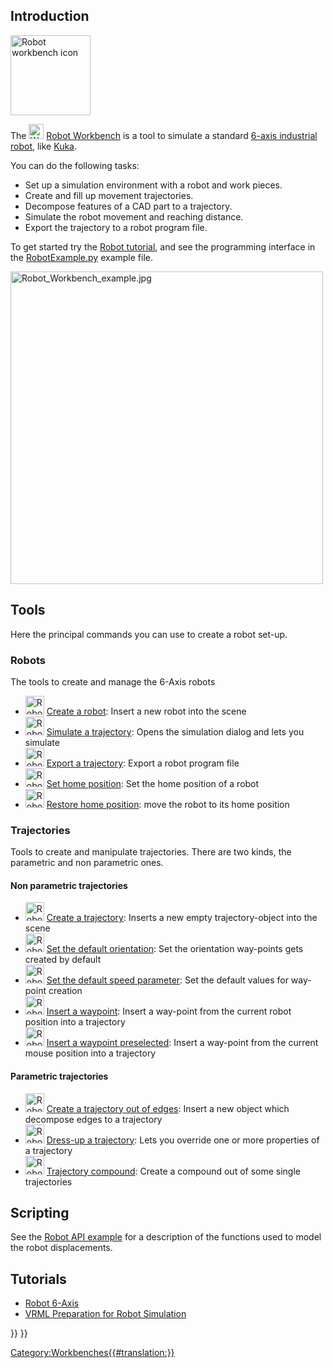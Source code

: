 <languages/>
<translate>

<!--T:40-->
{{Docnav
|[[Reverse_Engineering_Workbench|Reverse Engineering Workbench]]
|[[Sketcher_Workbench|Sketcher Workbench]]
|IconL=Workbench_Reverse_Engineering.svg
|IconR=Workbench_Sketcher.svg
}}

<!--T:42-->
{{VeryImportantMessage|The Robot Workbench is unmaintained. If you have experience with the topic and are interested in maintaining it, please state your intention in the developer's section of the [https://forum.freecad.org FreeCAD forum].

<!--T:47-->
The reason this workbench is still in the master source code is because this workbench is programmed in C++. If this workbench could be programmed in Python, then it could be made an [[external_workbenches|external workbench]] and it could be moved to a separate repository.
}}

== Introduction == <!--T:37-->

</translate>
[[Image:Workbench_Robot.svg|thumb|128px|<translate><!--T:46--> Robot workbench icon</translate>]]
<translate>

<!--T:2-->
The [[Image:Workbench_Robot.svg|24px]] [[Robot_Workbench|Robot Workbench]] is a tool to simulate a standard [[Robot_6-Axis|6-axis industrial robot]], like [http://kuka.com/ Kuka].

<!--T:38-->
You can do the following tasks:
* Set up a simulation environment with a robot and work pieces.
* Create and fill up movement trajectories.
* Decompose features of a CAD part to a trajectory.
* Simulate the robot movement and reaching distance.
* Export the trajectory to a robot program file.

<!--T:3-->
To get started try the [[Robot_tutorial|Robot tutorial]], and see the programming interface in the [https://github.com/FreeCAD/FreeCAD_sf_master/blob/master/src/Mod/Robot/RobotExample.py RobotExample.py] example file.

</translate>
{{TOCright}}
[[Image:Robot_Workbench_example.jpg|500px]]
<translate>

<!--T:4-->
== Tools ==
Here the principal commands you can use to create a robot set-up. 

<!--T:5-->
=== Robots ===
The tools to create and manage the 6-Axis robots

<!--T:6-->
* [[Image:Robot_CreateRobot.svg|30px]] [[Robot_CreateRobot|Create a robot]]: Insert a new robot into the scene
* [[Image:Robot_Simulate.svg|30px]] [[Robot_Simulate|Simulate a trajectory]]: Opens the simulation dialog and lets you simulate 
* [[Image:Robot_Export.svg|30px]] [[Robot_Export|Export a trajectory]]: Export a robot program file
* [[Image:Robot_SetHomePos.svg|30px]] [[Robot_SetHomePos|Set home position]]: Set the home position of a robot
* [[Image:Robot_RestoreHomePos.svg|30px]] [[Robot_RestoreHomePos|Restore home position]]: move the robot to its home position

<!--T:7-->
=== Trajectories ===
Tools to create and manipulate trajectories. There are two kinds, the parametric and non parametric ones.

<!--T:8-->
==== Non parametric trajectories ====
* [[Image:Robot_CreateTrajectory.svg|30px]] [[Robot_CreateTrajectory|Create a trajectory]]: Inserts a new empty trajectory-object into the scene
* [[Image:Robot_SetDefaultOrientation.svg|30px]] [[Robot_SetDefaultOrientation|Set the default orientation]]: Set the orientation way-points gets created by default
* [[Image:Robot_SetDefaultValues.svg|30px]] [[Robot_SetDefaultValues|Set the default speed parameter]]: Set the default values for way-point creation
* [[Image:Robot_InsertWaypoint.svg|30px]] [[Robot_InsertWaypoint|Insert a waypoint]]: Insert a way-point from the current robot position into a trajectory
* [[Image:Robot_InsertWaypointPre.svg|30px]] [[Robot_InsertWaypointPre|Insert a waypoint preselected]]: Insert a way-point from the current mouse position into a trajectory

<!--T:9-->
==== Parametric trajectories ====
* [[Image:Robot_Edge2Trac.svg|30px]] [[Robot_Edge2Trac|Create a trajectory out of edges]]: Insert a new object which decompose edges to a trajectory
* [[Image:Robot_TrajectoryDressUp.svg|30px]] [[Robot_TrajectoryDressUp|Dress-up a trajectory]]: Lets you override one or more properties of a trajectory
* [[Image:Robot_TrajectoryCompound.svg|30px]] [[Robot_TrajectoryCompound|Trajectory compound]]: Create a compound out of some single trajectories

== Scripting == <!--T:10-->

<!--T:39-->
See the [[Robot_API_example|Robot API example]] for a description of the functions used to model the robot displacements.

<!--T:34-->
== Tutorials ==
* [[Robot 6-Axis|Robot 6-Axis]]
* [[VRML Preparation for Robot Simulation|VRML Preparation for Robot Simulation]]


<!--T:35-->
{{Docnav
|[[Reverse_Engineering_Workbench|Reverse Engineering Workbench]]
|[[Sketcher_Workbench|Sketcher Workbench]]
|IconL=Workbench_Reverse_Engineering.svg
|IconR=Workbench_Sketcher.svg
}}

</translate>
{{Robot Tools navi{{#translation:}}}}
{{Userdocnavi{{#translation:}}}}
[[Category:Workbenches{{#translation:}}]]